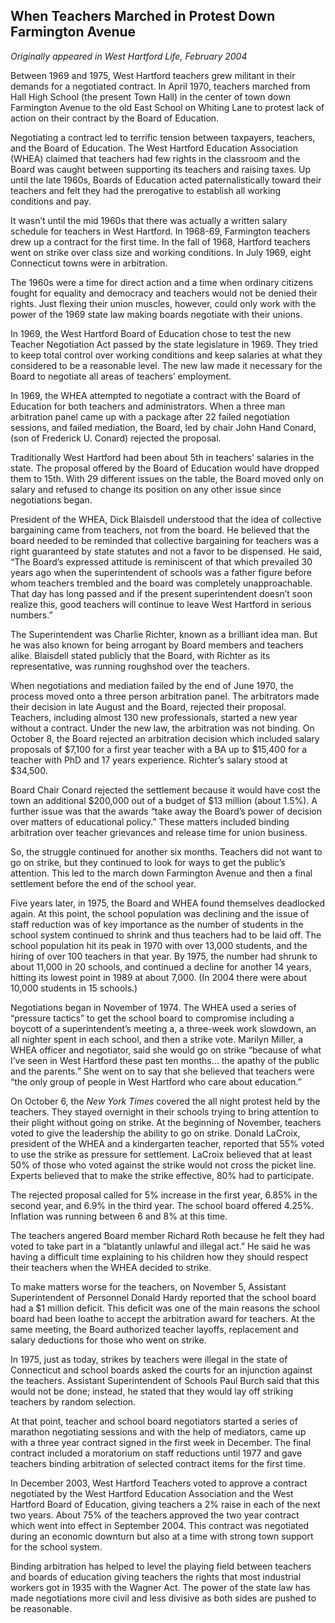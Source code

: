 ## When Teachers Marched in Protest Down Farmington Avenue {-}

*Originally appeared in West Hartford Life, February 2004*

Between 1969 and 1975, West Hartford teachers grew militant in their demands for a negotiated contract. In April 1970, teachers marched from Hall High School (the present Town Hall) in the center of town down Farmington Avenue to the old East School on Whiting Lane to protest lack of action on their contract by the Board of Education.

Negotiating a contract led to terrific tension between taxpayers, teachers, and the Board of Education. The West Hartford Education Association (WHEA) claimed that teachers had few rights in the classroom and the Board was caught between supporting its teachers and raising taxes. Up until the late 1960s, Boards of Education acted paternalistically toward their teachers and felt they had the prerogative to establish all working conditions and pay.

It wasn’t until the mid 1960s that there was actually a written salary schedule for teachers in West Hartford. In 1968-69, Farmington teachers drew up a contract for the first time. In the fall of 1968, Hartford teachers went on strike over class size and working conditions. In July 1969, eight Connecticut towns were in arbitration.

The 1960s were a time for direct action and a time when ordinary citizens fought for equality and democracy and teachers would not be denied their rights. Just flexing their union muscles, however, could only work with the power of the 1969 state law making boards negotiate with their unions.

In 1969, the West Hartford Board of Education chose to test the new Teacher Negotiation Act passed by the state legislature in 1969. They tried to keep total control over working conditions and keep salaries at what they considered to be a reasonable level. The new law made it necessary for the Board to negotiate all areas of teachers’ employment.

In 1969, the WHEA attempted to negotiate a contract with the Board of Education for both teachers and administrators. When a three man arbitration panel came up with a package after 22 failed negotiation sessions, and failed mediation, the Board, led by chair John Hand Conard, (son of Frederick U. Conard) rejected the proposal.

Traditionally West Hartford had been about 5th in teachers’ salaries in the state. The proposal offered by the Board of Education would have dropped them to 15th. With 29 different issues on the table, the Board moved only on salary and refused to change its position on any other issue since negotiations began.

President of the WHEA, Dick Blaisdell understood that the idea of collective bargaining came from teachers, not from the board. He believed that the board needed to be reminded that collective bargaining for teachers was a right guaranteed by state statutes and not a favor to be dispensed. He said, “The Board’s expressed attitude is reminiscent of that which prevailed 30 years ago when the superintendent of schools was a father figure before whom teachers trembled and the board was completely unapproachable. That day has long passed and if the present superintendent doesn’t soon realize this, good teachers will continue to leave West Hartford in serious numbers.”

The Superintendent was Charlie Richter, known as a brilliant idea man. But he was also known for being arrogant by Board members and teachers alike. Blaisdell stated publicly that the Board, with Richter as its representative, was running roughshod over the teachers.

When negotiations and mediation failed by the end of June 1970, the process moved onto a three person arbitration panel. The arbitrators made their decision in late August and the Board, rejected their proposal. Teachers, including almost 130 new professionals, started a new year without a contract. Under the new law, the arbitration was not binding. On October 8, the Board rejected an arbitration decision which included salary proposals of $7,100 for a first year teacher with a BA up to $15,400 for a teacher with PhD and 17 years experience. Richter’s salary stood at $34,500.

Board Chair Conard rejected the settlement because it would have cost the town an additional $200,000 out of a budget of $13 million (about 1.5%). A further issue was that the awards “take away the Board’s power of decision over matters of educational policy.” These matters included binding arbitration over teacher grievances and release time for union business.

So, the struggle continued for another six months. Teachers did not want to go on strike, but they continued to look for ways to get the public’s attention. This led to the march down Farmington Avenue and then a final settlement before the end of the school year.

Five years later, in 1975, the Board and WHEA found themselves deadlocked again. At this point, the school population was declining and the issue of staff reduction was of key importance as the number of students in the school system continued to shrink and thus teachers had to be laid off. The school population hit its peak in 1970 with over 13,000 students, and the hiring of over 100 teachers in that year. By 1975, the number had shrunk to about 11,000 in 20 schools, and continued a decline for another 14 years, hitting its lowest point in 1989 at about 7,000. (In 2004 there were about 10,000 students in 15 schools.)

Negotiations began in November of 1974. The WHEA used a series of “pressure tactics” to get the school board to compromise including a boycott of a superintendent’s meeting a, a three-week work slowdown, an all nighter spent in each school, and then a strike vote. Marilyn Miller, a WHEA officer and negotiator, said she would go on strike “because of what I’ve seen in West Hartford these past ten months... the apathy of the public and the parents.” She went on to say that she believed that teachers were “the only group of people in West Hartford who care about education.”

On October 6, the *New York Times* covered the all night protest held by the teachers. They stayed overnight in their schools trying to bring attention to their plight without going on strike. At the beginning of November, teachers voted to give the leadership the ability to go on strike. Donald LaCroix, president of the WHEA and a kindergarten teacher, reported that 55% voted to use the strike as pressure for settlement. LaCroix believed that at least 50% of those who voted against the strike would not cross the picket line. Experts believed that to make the strike effective, 80% had to participate.

The rejected proposal called for 5% increase in the first year, 6.85% in the second year, and 6.9% in the third year. The school board offered 4.25%. Inflation was running between 6 and 8% at this time.

The teachers angered Board member Richard Roth because he felt they had voted to take part in a “blatantly unlawful and illegal act.” He said he was having a difficult time explaining to his children how they should respect their teachers when the WHEA decided to strike.

To make matters worse for the teachers, on November 5, Assistant Superintendent of Personnel Donald Hardy reported that the school board had a $1 million deficit. This deficit was one of the main reasons the school board had been loathe to accept the arbitration award for teachers. At the same meeting, the Board authorized teacher layoffs, replacement and salary deductions for those who went on strike.

In 1975, just as today, strikes by teachers were illegal in the state of Connecticut and school boards asked the courts for an injunction against the teachers. Assistant Superintendent of Schools Paul Burch said that this would not be done; instead, he stated that they would lay off striking teachers by random selection.

At that point, teacher and school board negotiators started a series of marathon negotiating sessions and with the help of mediators, came up with a three year contract signed in the first week in December. The final contract included a moratorium on staff reductions until 1977 and gave teachers binding arbitration of selected contract items for the first time.

In December 2003, West Hartford Teachers voted to approve a contract negotiated by the West Hartford Education Association and the West Hartford Board of Education, giving teachers a 2% raise in each of the next two years. About 75% of the teachers approved the two year contract which went into effect in September 2004. This contract was negotiated during an economic downturn but also at a time with strong town support for the school system.

Binding arbitration has helped to level the playing field between teachers and boards of education giving teachers the rights that most industrial workers got in 1935 with the Wagner Act. The power of the state law has made negotiations more civil and less divisive as both sides are pushed to be reasonable.
